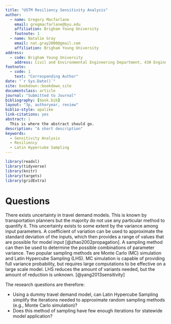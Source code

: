 ```yaml
---
title: "USTM Resiliency Sensitivity Analysis"
author:
  - name: Gregory Macfarlane
    email: gregmacfarlane@byu.edu
    affiliation: Brigham Young University
    footnote: 1
  - name: Natalie Gray
    email: nat.gray2000@gmail.com
    affiliation: Brigham Young University
address:
  - code: Brigham Young University
    address: Civil and Environmental Engineering Department, 430 Engineering Building, Provo, Utah 84602
footnote:
  - code: 1
    text: "Corresponding Author"
date: "`r Sys.Date()`"
site: bookdown::bookdown_site
documentclass: article
journal: "Submitted to Journal"
bibliography: [book.bib]
layout: "3p, authoryear, review"
biblio-style: apalike
link-citations: yes
abstract: |
  This is where the abstract should go.
description: "A short description"
keywords:
  - Sensitivity Analysis
  - Resiliency
  - Latin Hypercube Sampling
---
```


```r
library(readxl)
library(tidyverse)
library(knitr)
library(targets)
library(gridExtra)
```


# Questions

There exists uncertainty in travel demand models. This is known by transportation planners but the majority do not use any particular method to quantify it. This uncertainty exists to some extent by the variance among input parameters. A coefficient of variation can be used to approximate the standard deviation of the inputs, which then provides a range of values that are possible for model input [@zhao2002propagation]. A sampling method can then be used to determine the possible combinations of parameter variance. Two popular sampling methods are Monte Carlo (MC) simulation and Latin Hypercube Sampling (LHS). MC simulation is capable of providing full variance probability, but requires large computations to be effective on a large scale model. LHS reduces the amount of variants needed, but the amount of reduction is unknown. [@yang2013sensitivity]

The research questions are therefore:

  - Using a dummy travel demand model, can Latin Hypercube Sampling simplify the iterations needed to approximate random sampling methods (e.g., Monte Carlo simulation)?
  - Does this method of sampling have few enough iterations for statewide model application?
